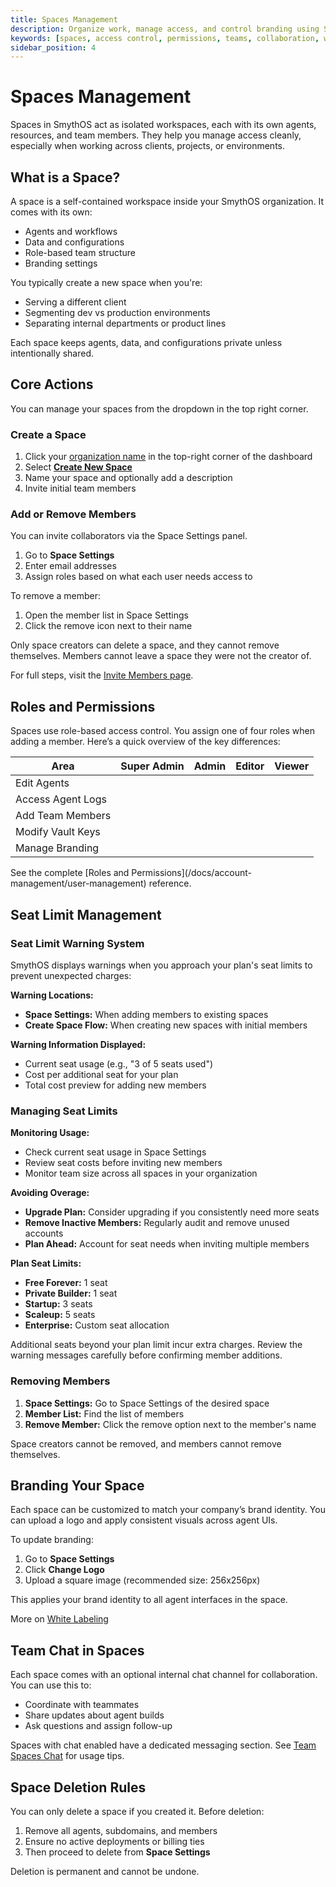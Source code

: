 ```yaml
---
title: Spaces Management
description: Organize work, manage access, and control branding using Spaces in SmythOS.
keywords: [spaces, access control, permissions, teams, collaboration, white labeling]
sidebar_position: 4
---
```


# Spaces Management

Spaces in SmythOS act as isolated workspaces, each with its own agents, resources, and team members. They help you manage access cleanly, especially when working across clients, projects, or environments.

<Spacer size="md" />

## What is a Space?

A space is a self-contained workspace inside your SmythOS organization. It comes with its own:

- Agents and workflows
- Data and configurations
- Role-based team structure
- Branding settings

You typically create a new space when you're:

- Serving a different client
- Segmenting dev vs production environments
- Separating internal departments or product lines

<InfoCallout>
Each space keeps agents, data, and configurations private unless intentionally shared.
</InfoCallout>

<Spacer size="md" />

## Core Actions

You can manage your spaces from the dropdown in the top right corner.

### Create a Space

1. Click your [organization name](/docs/account-management/organization-management) in the top-right corner of the dashboard  
2. Select [**Create New Space**](/docs/agent-collaboration/spaces)
3. Name your space and optionally add a description
4. Invite initial team members

### Add or Remove Members

You can invite collaborators via the Space Settings panel.

1. Go to **Space Settings**
2. Enter email addresses
3. Assign roles based on what each user needs access to

To remove a member:

1. Open the member list in Space Settings
2. Click the remove icon next to their name

<WarningCallout>
Only space creators can delete a space, and they cannot remove themselves. Members cannot leave a space they were not the creator of.
</WarningCallout>

For full steps, visit the [Invite Members page](/docs/agent-collaboration/spaces/invite-members).

<Spacer size="md" />

## Roles and Permissions

Spaces use role-based access control. You assign one of four roles when adding a member. Here’s a quick overview of the key differences:

| Area              | Super Admin | Admin         | Editor        | Viewer        |
|-------------------|-------------|---------------|---------------|---------------|
| Edit Agents       | <Tick />          | <Tick />            | <Tick />            | <Cross />            |
| Access Agent Logs | <Tick />          | <Tick />            | <Tick />            | <Tick />            |
| Add Team Members  | <Tick />          | <Tick />            | <Cross />            | <Cross />            |
| Modify Vault Keys | <Tick />          | <Tick />            | <Tick />            | <Cross />            |
| Manage Branding   | <Tick />          | <Tick />            | <Cross />            | <Cross />            |

<TipCallout title="Need full access details?">
See the complete [Roles and Permissions](/docs/account-management/user-management) reference.
</TipCallout>

<Spacer size="md" />

## Seat Limit Management

### Seat Limit Warning System

SmythOS displays warnings when you approach your plan's seat limits to prevent unexpected charges:

**Warning Locations:**

- **Space Settings:** When adding members to existing spaces  
- **Create Space Flow:** When creating new spaces with initial members  

**Warning Information Displayed:**

- Current seat usage (e.g., "3 of 5 seats used")  
- Cost per additional seat for your plan  
- Total cost preview for adding new members  

### Managing Seat Limits

**Monitoring Usage:**

- Check current seat usage in Space Settings  
- Review seat costs before inviting new members  
- Monitor team size across all spaces in your organization  

**Avoiding Overage:**

- **Upgrade Plan:** Consider upgrading if you consistently need more seats  
- **Remove Inactive Members:** Regularly audit and remove unused accounts  
- **Plan Ahead:** Account for seat needs when inviting multiple members  

**Plan Seat Limits:**

- **Free Forever:** 1 seat  
- **Private Builder:** 1 seat  
- **Startup:** 3 seats  
- **Scaleup:** 5 seats  
- **Enterprise:** Custom seat allocation  

<InfoCallout>
Additional seats beyond your plan limit incur extra charges. Review the warning messages carefully before confirming member additions.
</InfoCallout>

### Removing Members

1. **Space Settings:** Go to Space Settings of the desired space  
2. **Member List:** Find the list of members  
3. **Remove Member:** Click the remove option next to the member's name  

<WarningCallout>
Space creators cannot be removed, and members cannot remove themselves.
</WarningCallout>

## Branding Your Space

Each space can be customized to match your company’s brand identity. You can upload a logo and apply consistent visuals across agent UIs.

To update branding:

1. Go to **Space Settings**
2. Click **Change Logo**
3. Upload a square image (recommended size: 256x256px)

This applies your brand identity to all agent interfaces in the space.

More on [White Labeling](/docs/agent-collaboration/spaces/white-labeling)

<Spacer size="md" />

## Team Chat in Spaces

Each space comes with an optional internal chat channel for collaboration. You can use this to:

- Coordinate with teammates
- Share updates about agent builds
- Ask questions and assign follow-up

Spaces with chat enabled have a dedicated messaging section. See [Team Spaces Chat](/docs/agent-collaboration/spaces/team-spaces-chat) for usage tips.

<Spacer size="md" />

## Space Deletion Rules

You can only delete a space if you created it. Before deletion:

1. Remove all agents, subdomains, and members
2. Ensure no active deployments or billing ties
3. Then proceed to delete from **Space Settings**

<WarningCallout title="Double check before space deletion">
Deletion is permanent and cannot be undone.
</WarningCallout>

